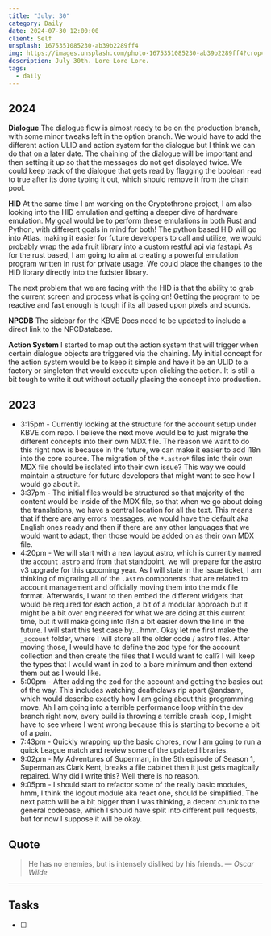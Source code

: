 ```yaml
---
title: "July: 30"
category: Daily
date: 2024-07-30 12:00:00
client: Self
unsplash: 1675351085230-ab39b2289ff4
img: https://images.unsplash.com/photo-1675351085230-ab39b2289ff4?crop=entropy&cs=srgb&fm=jpg&ixid=MnwzNjM5Nzd8MHwxfHJhbmRvbXx8fHx8fHx8fDE2ODE3NDg2ODY&ixlib=rb-4.0.3&q=85
description: July 30th. Lore Lore Lore.
tags:
  - daily
---
```


## 2024

**Dialogue**
The dialogue flow is almost ready to be on the production branch, with some minor tweaks left in the option branch.
We would have to add the different action ULID and action system for the dialogue but I think we can do that on a later date.
The chaining of the dialogue will be important and then setting it up so that the messages do not get displayed twice.
We could keep track of the dialogue that gets read by flagging the boolean `read` to true after its done typing it out, which should remove it from the chain pool.

**HID**
At the same time I am working on the Cryptothrone project, I am also looking into the HID emulation and getting a deeper dive of hardware emulation.
My goal would be to perform these emulations in both Rust and Python, with different goals in mind for both!
The python based HID will go into Atlas, making it easier for future developers to call and utilize, we would probably wrap the ada fruit library into a custom restful api via fastapi.
As for the rust based, I am going to aim at creating a powerful emulation program written in rust for private usage.
We could place the changes to the HID library directly into the fudster library.

The next problem that we are facing with the HID is that the ability to grab the current screen and process what is going on!
Getting the program to be reactive and fast enough is tough if its all based upon pixels and sounds.

**NPCDB**
The sidebar for the KBVE Docs need to be updated to include a direct link to the NPCDatabase.

**Action System**
I started to map out the action system that will trigger when certain dialogue objects are triggered via the chaining.
My initial concept for the action system would be to keep it simple and have it be an ULID to a factory or singleton that would execute upon clicking the action.
It is still a bit tough to write it out without actually placing the concept into production.


## 2023
- 3:15pm - Currently looking at the structure for the account setup under KBVE.com repo. I believe the next move would be to just migrate the different concepts into their own MDX file. The reason we want to do this right now is because in the future, we can make it easier to add i18n into the core source. The migration of the `*.astro*` files into their own MDX file should be isolated into their own issue? This way we could maintain a structure for future developers that might want to see how I would go about it. 
- 3:37pm - The initial files would be structured so that majority of the content would be inside of the MDX file, so that when we go about doing the translations, we have a central location for all the text. This means that if there are any errors messages, we would have the default aka English ones ready and then if there are any other languages that we would want to adapt, then those would be added on as their own MDX file. 
- 4:20pm - We will start with a new layout astro, which is currently named the `account.astro` and from that standpoint, we will prepare for the astro v3 upgrade for this upcoming year. As I will state in the issue ticket, I am thinking of migrating all of the `.astro` components that are related to account management and officially moving them into the mdx file format. Afterwards, I want to then embed the different widgets that would be required for each action, a bit of a modular approach but it might be a bit over engineered for what we are doing at this current time, but it will make going into i18n a bit easier down the line in the future. I will start this test case by... hmm. Okay let me first make the `_account` folder, where I will store all the older code / astro files. After moving those, I would have to define the zod type for the account collection and then create the files that I would want to call? I will keep the types that I would want in zod to a bare minimum and then extend them out as I would like. 
- 5:00pm - After adding the zod for the account and getting the basics out of the way. This includes watching deathclaws rip apart @andsam, which would describe exactly how I am going about this programming move. Ah I am going into a terrible performance loop within the `dev` branch right now, every build is throwing a terrible crash loop, I might have to see where I went wrong because this is starting to become a bit of a pain. 
- 7:43pm - Quickly wrapping up the basic chores, now I am going to run a quick League match and review some of the updated libraries. 
- 9:02pm - My Adventures of Superman, in the 5th episode of Season 1, Superman as Clark Kent, breaks a file cabinet then it just gets magically repaired. Why did I write this? Well there is no reason.
- 9:05pm - I should start to refactor some of the really basic modules, hmm, I think the logout module aka react one, should be simplified. The next patch will be a bit bigger than I was thinking, a decent chunk to the general codebase, which I should have split into different pull requests, but for now I suppose it will be okay.
## Quote

> He has no enemies, but is intensely disliked by his friends.
> — <cite>Oscar Wilde</cite>

---

## Tasks

- [ ]